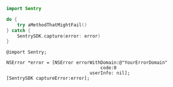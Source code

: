 ```swift {tabTitle:Swift}
import Sentry

do {
    try aMethodThatMightFail()
} catch {
    SentrySDK.capture(error: error)
}
```

```objc {tabTitle:Objective-C}
@import Sentry;

NSError *error = [NSError errorWithDomain:@"YourErrorDomain"
                                   code:0
                               userInfo: nil];
[SentrySDK captureError:error];
```
